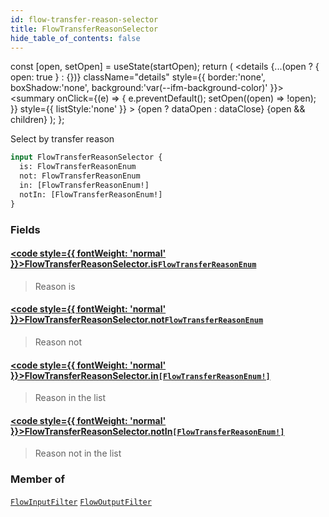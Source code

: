 ```yaml
---
id: flow-transfer-reason-selector
title: FlowTransferReasonSelector
hide_table_of_contents: false
---
```







  const [open, setOpen] = useState(startOpen);
  return (
    <details {...(open ? { open: true } : {})} className="details" style={{ border:'none', boxShadow:'none', background:'var(--ifm-background-color)' }}>
      <summary
        onClick={(e) => {
          e.preventDefault();
          setOpen((open) => !open);
        }}
        style={{ listStyle:'none' }}
      >
      {open ? dataOpen : dataClose}
      </summary>
      {open && children}
    </details>
  );
};








Select by transfer reason


```graphql
input FlowTransferReasonSelector {
  is: FlowTransferReasonEnum
  not: FlowTransferReasonEnum
  in: [FlowTransferReasonEnum!]
  notIn: [FlowTransferReasonEnum!]
}
```




### Fields

#### [<code style={{ fontWeight: 'normal' }}>FlowTransferReasonSelector.<b>is</b></code>](#)<Bullet />[`FlowTransferReasonEnum`](/docs/v1/graphql-reference/enums/flow-transfer-reason-enum) <Badge class="badge badge--secondary" text="enum"/> 
> 
> 
> Reason is
> 

#### [<code style={{ fontWeight: 'normal' }}>FlowTransferReasonSelector.<b>not</b></code>](#)<Bullet />[`FlowTransferReasonEnum`](/docs/v1/graphql-reference/enums/flow-transfer-reason-enum) <Badge class="badge badge--secondary" text="enum"/> 
> 
> 
> Reason not
> 

#### [<code style={{ fontWeight: 'normal' }}>FlowTransferReasonSelector.<b>in</b></code>](#)<Bullet />[`[FlowTransferReasonEnum!]`](/docs/v1/graphql-reference/enums/flow-transfer-reason-enum) <Badge class="badge badge--secondary" text="list"/> <Badge class="badge badge--secondary" text="enum"/> 
> 
> 
> Reason in the list
> 

#### [<code style={{ fontWeight: 'normal' }}>FlowTransferReasonSelector.<b>notIn</b></code>](#)<Bullet />[`[FlowTransferReasonEnum!]`](/docs/v1/graphql-reference/enums/flow-transfer-reason-enum) <Badge class="badge badge--secondary" text="list"/> <Badge class="badge badge--secondary" text="enum"/> 
> 
> 
> Reason not in the list
> 



### Member of

[`FlowInputFilter`](/docs/v1/graphql-reference/inputs/flow-input-filter)  <Badge class="secondary" text="input"/><Bullet />[`FlowOutputFilter`](/docs/v1/graphql-reference/inputs/flow-output-filter)  <Badge class="secondary" text="input"/>

